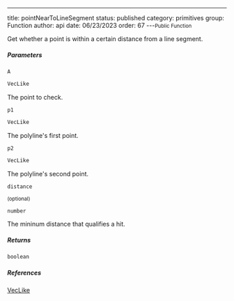 ---
title: pointNearToLineSegment
status: published
category: primitives
group: Function
author: api
date: 06/23/2023
order: 67
---<Small>Public Function</Small>

Get whether a point is within a certain distance from a line segment.


##### Parameters


<ParametersTable>

<ParametersTableRow>
<ParametersTableName>

`A`

</ParametersTableName>
<ParametersTableDescription>

```ts
VecLike
```

The point to check.




</ParametersTableDescription>
</ParametersTableRow>
<ParametersTableRow>
<ParametersTableName>

`p1`

</ParametersTableName>
<ParametersTableDescription>

```ts
VecLike
```

The polyline's first point.




</ParametersTableDescription>
</ParametersTableRow>
<ParametersTableRow>
<ParametersTableName>

`p2`

</ParametersTableName>
<ParametersTableDescription>

```ts
VecLike
```

The polyline's second point.




</ParametersTableDescription>
</ParametersTableRow>
<ParametersTableRow>
<ParametersTableName>

`distance`

 <Small>(optional)</Small>

</ParametersTableName>
<ParametersTableDescription>

```ts
number
```

The mininum distance that qualifies a hit.




</ParametersTableDescription>
</ParametersTableRow>
</ParametersTable>

##### Returns


```ts
boolean
```

##### References

[VecLike](/gen/primitives/VecLike-type)

